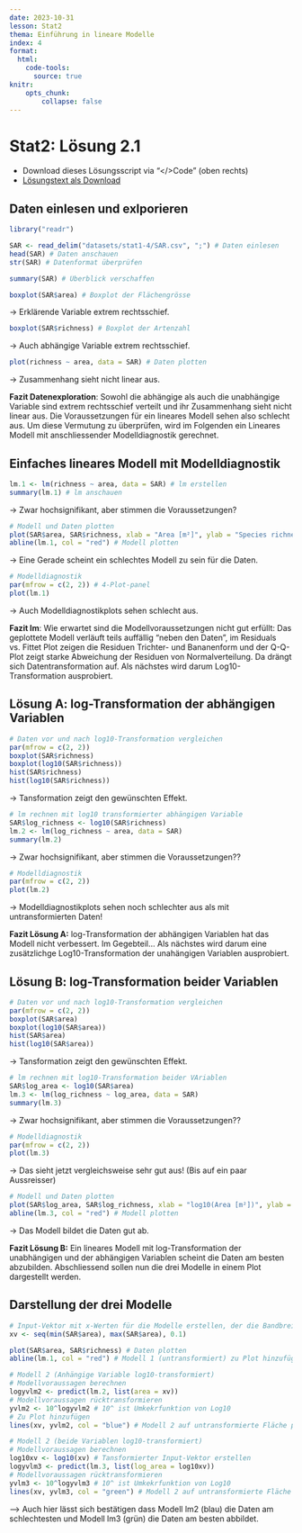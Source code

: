 ```yaml
---
date: 2023-10-31
lesson: Stat2
thema: Einführung in lineare Modelle
index: 4
format:
  html:
    code-tools:
      source: true
knitr:
    opts_chunk:
        collapse: false
---
```


# Stat2: Lösung 2.1

-   Download dieses Lösungsscript via "\</\>Code" (oben rechts)
-   [Lösungstext als Download](Statistik_Loesung_2.1.pdf)

## Daten einlesen und exlporieren

```r
library("readr")

SAR <- read_delim("datasets/stat1-4/SAR.csv", ";") # Daten einlesen
head(SAR) # Daten anschauen
str(SAR) # Datenformat überprüfen
```

```r
summary(SAR) # Überblick verschaffen
```

```r
boxplot(SAR$area) # Boxplot der Flächengrösse
```

-\> Erklärende Variable extrem rechtsschief.

```r
boxplot(SAR$richness) # Boxplot der Artenzahl
```

-\> Auch abhängige Variable extrem rechtsschief.

```r
plot(richness ~ area, data = SAR) # Daten plotten
```

-\> Zusammenhang sieht nicht linear aus.

**Fazit Datenexploration**: Sowohl die abhängige als auch die unabhängige Variable sind extrem rechtsschief verteilt und ihr Zusammenhang sieht nicht linear aus. Die Voraussetzungen für ein lineares Modell sehen also schlecht aus. Um diese Vermutung zu überprüfen, wird im Folgenden ein Lineares Modell mit anschliessender Modelldiagnostik gerechnet.

## Einfaches lineares Modell mit Modelldiagnostik

```r
lm.1 <- lm(richness ~ area, data = SAR) # lm erstellen
summary(lm.1) # lm anschauen
```

-\> Zwar hochsignifikant, aber stimmen die Voraussetzungen?

```r
# Modell und Daten plotten
plot(SAR$area, SAR$richness, xlab = "Area [m²]", ylab = "Species richness") # Daten plotten
abline(lm.1, col = "red") # Modell plotten
```

-\> Eine Gerade scheint ein schlechtes Modell zu sein für die Daten.

```r
# Modelldiagnostik
par(mfrow = c(2, 2)) # 4-Plot-panel
plot(lm.1)
```

-\> Auch Modelldiagnostikplots sehen schlecht aus.

**Fazit lm**: Wie erwartet sind die Modellvoraussetzungen nicht gut erfüllt: Das geplottete Modell verläuft teils auffällig "neben den Daten", im Residuals vs. Fittet Plot zeigen die Residuen Trichter- und Bananenform und der Q-Q-Plot zeigt starke Abweichung der Residuen von Normalverteilung. Da drängt sich Datentransformation auf. Als nächstes wird darum Log10-Transformation ausprobiert.

## Lösung A: log-Transformation der abhängigen Variablen

```r
# Daten vor und nach log10-Transformation vergleichen
par(mfrow = c(2, 2))
boxplot(SAR$richness)
boxplot(log10(SAR$richness))
hist(SAR$richness)
hist(log10(SAR$richness))
```

-\> Tansformation zeigt den gewünschten Effekt.

```r
# lm rechnen mit log10 transformierter abhängigen Variable
SAR$log_richness <- log10(SAR$richness)
lm.2 <- lm(log_richness ~ area, data = SAR)
summary(lm.2)
```

-\> Zwar hochsignifikant, aber stimmen die Voraussetzungen??

```r
# Modelldiagnostik
par(mfrow = c(2, 2))
plot(lm.2)
```

-\> Modelldiagnostikplots sehen noch schlechter aus als mit untransformierten Daten!

**Fazit Lösung A:** log-Transformation der abhängigen Variablen hat das Modell nicht verbessert. Im Gegebteil... Als nächstes wird darum eine zusätzlichge Log10-Transformation der unahängigen Variablen ausprobiert.

## Lösung B: log-Transformation beider Variablen

```r
# Daten vor und nach log10-Transformation vergleichen
par(mfrow = c(2, 2))
boxplot(SAR$area)
boxplot(log10(SAR$area))
hist(SAR$area)
hist(log10(SAR$area))
```

-\> Tansformation zeigt den gewünschten Effekt.

```r
# lm rechnen mit log10-Transformation beider VAriablen
SAR$log_area <- log10(SAR$area)
lm.3 <- lm(log_richness ~ log_area, data = SAR)
summary(lm.3)
```

-\> Zwar hochsignifikant, aber stimmen die Voraussetzungen??

```r
# Modelldiagnostik
par(mfrow = c(2, 2))
plot(lm.3)
```

-\> Das sieht jetzt vergleichsweise sehr gut aus! (Bis auf ein paar Aussreisser)

```r
# Modell und Daten plotten
plot(SAR$log_area, SAR$log_richness, xlab = "log10(Area [m²])", ylab = "log10(Species richness)") # Daten plotten
abline(lm.3, col = "red") # Modell plotten
```

-\> Das Modell bildet die Daten gut ab.

**Fazit Lösung B:** Ein lineares Modell mit log-Transformation der unabhängigen und der abhängigen Variablen scheint die Daten am besten abzubilden. Abschliessend sollen nun die drei Modelle in einem Plot dargestellt werden.

## Darstellung der drei Modelle

```r
# Input-Vektor mit x-Werten für die Modelle erstellen, der die Bandbreite der Daten abdeckt
xv <- seq(min(SAR$area), max(SAR$area), 0.1)

plot(SAR$area, SAR$richness) # Daten plotten
abline(lm.1, col = "red") # Modell 1 (untransformiert) zu Plot hinzufügen

# Modell 2 (Anhängige Variable log10-transformiert)
# Modellvoraussagen berechnen
logyvlm2 <- predict(lm.2, list(area = xv))
# Modellvoraussagen rücktransformieren
yvlm2 <- 10^logyvlm2 # 10^ ist Umkekrfunktion von Log10
# Zu Plot hinzufügen
lines(xv, yvlm2, col = "blue") # Modell 2 auf untransformierte Fläche plotten

# Modell 2 (beide Variablen log10-transformiert)
# Modellvoraussagen berechnen
log10xv <- log10(xv) # Tansformierter Input-Vektor erstellen
logyvlm3 <- predict(lm.3, list(log_area = log10xv))
# Modellvoraussagen rücktransformieren
yvlm3 <- 10^logyvlm3 # 10^ ist Umkekrfunktion von Log10
lines(xv, yvlm3, col = "green") # Modell 2 auf untransformierte Fläche plotten
```

\--\> Auch hier lässt sich bestätigen dass Modell lm2 (blau) die Daten am schlechtesten und Modell lm3 (grün) die Daten am besten abbildet.
